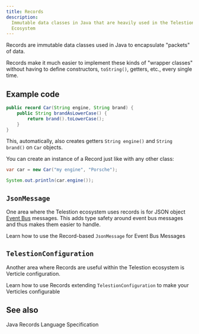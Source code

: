 ```yaml
---
title: Records
description:
  Immutable data classes in Java that are heavily used in the Telestion
  Ecosystem
---
```


<!--
Concept
=======

=== When to use this template:
Use this template when you need to describe a concept, technology,
or something similar. In other words: whenever you need to write an
article that describes a concept where the concept's name can be the
article's title (e.g., "Vert. x", "Verticle", "Event Bus")

=== When not to use this template:
Do not use these templates for articles that give context on how
to use/approach the topic. Instead, it would be best if you used a guide for that.

Writing a guide and a concept article are not mutually exclusive. Instead,
you should, in most cases, write both, where the concept gives a brief overview
of what it is, and the guide is a longer article explaining best practices on using
it.

E.g.:
Concept: Event Bus
Guide: Interacting with the Event Bus


=== Writing tips:
- Write in the present tense
- Use neutral pronouns (they/them instead of he/she and him/her)
- Be respectful to everyone
- Be aware of the potential for cultural misunderstandings
-->

<!-- Relevant imports: -->


<!-- Brief Description (1-3 lines) of the concept: -->

Records are immutable data classes used in Java to encapsulate "packets" of
data.

Records make it much easier to implement these kinds of "wrapper classes"
without having to define constructors, `toString()`, getters, etc., every single
time.

## Example code

<!-- if applicable -->

````java
public record Car(String engine, String brand) {
    public String brandAsLowerCase() {
        return brand().toLowerCase();
    }
}
````

This, automatically, also creates getters `String engine()` and `String brand()`
on `Car` objects.

You can create an instance of a Record just like with any other class:

````java
var car = new Car("my engine", "Porsche");

System.out.println(car.engine());
````

## `JsonMessage`

One area where the Telestion ecosystem uses records is for JSON object
[Event Bus](/common-concepts/event-bus) messages. This adds type safety around
event bus messages and thus makes them easier to handle.

<Reference to="/application/tutorials/using-jsonmessage/">
	Learn how to use the Record-based <code>JsonMessage</code> for Event Bus
	Messages
</Reference>

## `TelestionConfiguration`

Another area where Records are useful within the Telestion ecosystem is Verticle
configuration.

<Reference to="/application/tutorials/adding-configuration-options/">
	Learn how to use Records extending <code>TelestionConfiguration</code> to make
	your Verticles configurable
</Reference>

## See also

<Reference to="https://docs.oracle.com/javase/specs/jls/se16/html/jls-8.html#jls-8.10">
	Java Records Language Specification
</Reference>

<!--
Snippets
--------

<Reference to="../other-article">
    Relative Link to other article
</Reference>

<Reference to="https://www.example.com">
    Example Website
</Reference>
-->
